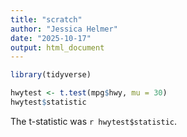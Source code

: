```yaml
---
title: "scratch"
author: "Jessica Helmer"
date: "2025-10-17"
output: html_document
---
```


```r
library(tidyverse)
```

```r
hwytest <- t.test(mpg$hwy, mu = 30)
hwytest$statistic
```

The t-statistic was `r hwytest$statistic`.












